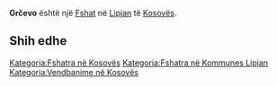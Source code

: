 {{Fshat në Kosovës
 | Emri                = Grčevo
| srp_N_name = Grčevo
| srp_N_FULL_NAME_RO = Grčevo
| srp_N_FULL_NAME_ND_RO = Grcevo
| srp_N_SORT_NAME_RG = GRCEVO
| srp_N_FULL_NAME_RG = Grčevo
| srp_N_FULL_NAME_ND_RG = Grcevo

 | Emri (Rasa dhanore) = 
 | Figura              = 
 | Shteti              = Kosovo
 | Komuna              = Lipjan
 | Kodi postar         = 
 | Sipërfaqja          = 

 | Popullsia           = 

 | Regj. i popullsisë  = 
 | Dend. e popullsisë  = 
 | Faqja zyrtare       = 
 <!--- Koordinatat ----> 
 | Gjerësia            = 43.186944
 | Gjatësia            = 20.700278
 | Lartësia            = 
}}
'''Grčevo''' është një [[Fshat]] në [[Lipjan]] të [[Kosovës]].

<!-- == Gjeografia == -->
<!-- == Historia == -->
<!-- == Demografia == -->
== Shih edhe ==
{{Komuna Lipjan}}
{{Kosovo-Administrata-Cung}}

[[Kategoria:Fshatra në Kosovës]]
[[Kategoria:Fshatra në Kommunes Lipjan]]
[[Kategoria:Vendbanime në Kosovës]]